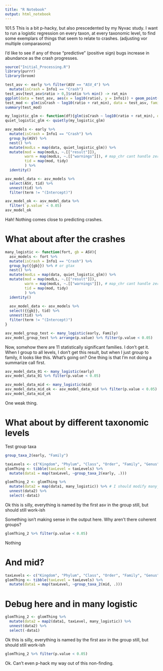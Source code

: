 ```yaml
---
title: "R Notebook"
output: html_notebook
---
```


101.5
This is a bit p-hacky, but also prescedented by my Nyvac study. I want to run a logistic regression on every taxon, at every taxonomic level, to find some exemplars of things
that seem to relate to crashes. (adjusting vor multiple comparasons)

I'd like to see if any of those "predictive" (positive sign) bugs increase in abundance as the crash progresses.

```r
source("Initial_Processing.R")
library(purrr)
library(broom)
```

```r

test_asv <- early %>% filter(ASV == "ASV_4") %>%
  mutate(isCrash = Info1 == "Crash")
test_asv[test_asv$ratio > 0,]$ratio %>% min() -> rat_min
ggplot(data = test_asv, aes(x = log10(ratio), y = Info1)) + geom_point()
test_mod <- glm(isCrash ~ log10(ratio + rat_min), data = test_asv, family = "binomial")
summary(test_mod)
```


```r
my_logistic_glm <- function(df){glm(isCrash ~ log10(ratio + rat_min), data = df, family = "binomial")}
quiet_logistic_glm <- quietly(my_logistic_glm)

asv_models <- early %>% 
  mutate(isCrash = Info1 == "Crash") %>%
  group_by(ASV) %>%
  nest() %>%
  mutate(modLs = map(data, quiet_logistic_glm)) %>%
  mutate(mod = map(modLs, ~.[["result"]]),
         warn = map(modLs, ~.[["warnings"]]), # map_chr cant handle zero length vectors
         tid = map(mod, tidy)
         ) %>%
  identity()
```

```r
asv_model_data <- asv_models %>%
  select(ASV, tid) %>%
  unnest(tid) %>%
  filter(term != "(Intercept)")

asv_model_ok <- asv_model_data %>%
  filter(`p.value` < 0.05)
asv_model_ok
```
Hah! Nothing comes close to predicting crashes.

# What about after the crashes

```r
many_logistic <- function(fort, gb = ASV){
  asv_models <- fort %>% 
  mutate(isCrash = Info1 == "Crash") %>%
  group_by({{gb}}) %>% # or gtax
  nest() %>%
  mutate(modLs = map(data, quiet_logistic_glm)) %>%
  mutate(mod = map(modLs, ~.[["result"]]),
         warn = map(modLs, ~.[["warnings"]]), # map_chr cant handle zero length vectors
         tid = map(mod, tidy)
         ) %>%
  identity()
  
  asv_model_data <- asv_models %>%
  select({{gb}}, tid) %>%
  unnest(tid) %>%
  filter(term != "(Intercept)")
}
```

```r
asv_model_group_test <- many_logistic(early, Family)
asv_model_group_test %>% arrange(p.value) %>% filter(p.value < 0.05)
```
Now, somehow there are 11 statistically significant families.
I don't get it. When I group to all levels, I don't get this result, but when I just group to family, it looks like this. What's going on?
One thing is that I'm not doing a summarize call first.

```r
asv_model_data_01 <- many_logistic(early)
asv_model_data_01 %>% filter(p.value < 0.05)
```

```r
asv_model_data_mid <- many_logistic(mid)
asv_model_data_mid_ok <- asv_model_data_mid %>% filter(p.value < 0.05)
asv_model_data_mid_ok
```

One weak thing.

# What about by different taxonomic levels

Test group taxa

```r
group_taxa_2(early, "Family")
```


```r
taxLevels <- c("Kingdom", "Phylum", "Class", "Order", "Family", "Genus")
glomThing <- tibble(taxLevel = taxLevels) %>%
  mutate(data1 = map(taxLevel, ~group_taxa_2(early, .)))
```

```r
glomThing_2 <- glomThing %>% 
  mutate(data2 = map(data1, many_logistic)) %>% # I should modify many_logistic to group by the named level
  unnest(data2) %>%
  select(-data1)
```

Ok this is silly, everything is named by the first asv in the group still, but should still work-ish

Something isn't making sense in the output here. Why aren't there coherent groups?

```r
glomThing_2 %>% filter(p.value < 0.05)
```
Nothing

# And mid?

```r
taxLevels <- c("Kingdom", "Phylum", "Class", "Order", "Family", "Genus")
glomThing <- tibble(taxLevel = taxLevels) %>%
  mutate(data1 = map(taxLevel, ~group_taxa_2(mid, .)))
```
# Debug here and in many logistic
```r
glomThing_2 <- glomThing %>% 
  mutate(data2 = map2(data1, taxLevel, many_logistic)) %>%
  unnest(data2) %>%
  select(-data1)
```

Ok this is silly, everything is named by the first asv in the group still, but should still work-ish

```r
glomThing_2 %>% filter(p.value < 0.05)
```

Ok. Can't even p-hack my way out of this non-finding.